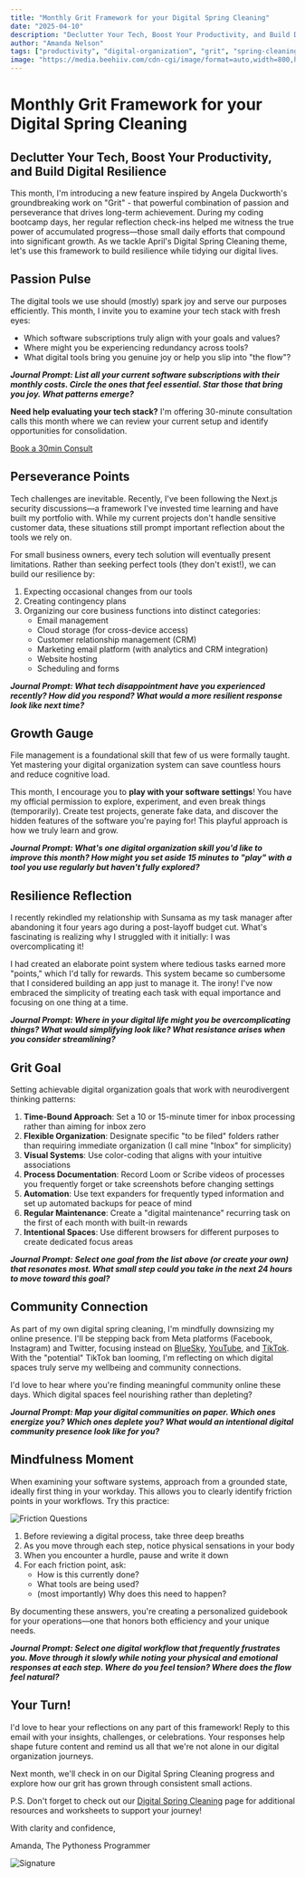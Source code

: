 ```yaml
---
title: "Monthly Grit Framework for your Digital Spring Cleaning"
date: "2025-04-10"
description: "Declutter Your Tech, Boost Your Productivity, and Build Digital Resilience using Angela Duckworth's GRIT framework adapted for digital organization."
author: "Amanda Nelson"
tags: ["productivity", "digital-organization", "grit", "spring-cleaning", "tech-tools"]
image: "https://media.beehiiv.com/cdn-cgi/image/format=auto,width=800,height=421,fit=scale-down,onerror=redirect/uploads/asset/file/78b65992-2c7d-44de-9761-7b277d155d29/Beehiiv_Banner_1_.png"
---
```


# Monthly Grit Framework for your Digital Spring Cleaning

## Declutter Your Tech, Boost Your Productivity, and Build Digital Resilience

This month, I'm introducing a new feature inspired by Angela Duckworth's groundbreaking work on "Grit" - that powerful combination of passion and perseverance that drives long-term achievement. During my coding bootcamp days, her regular reflection check-ins helped me witness the true power of accumulated progress—those small daily efforts that compound into significant growth. As we tackle April's Digital Spring Cleaning theme, let's use this framework to build resilience while tidying our digital lives.

## Passion Pulse

The digital tools we use should (mostly) spark joy and serve our purposes efficiently. This month, I invite you to examine your tech stack with fresh eyes:

* Which software subscriptions truly align with your goals and values?
* Where might you be experiencing redundancy across tools?
* What digital tools bring you genuine joy or help you slip into "the flow"?

**_Journal Prompt: List all your current software subscriptions with their monthly costs. Circle the ones that feel essential. Star those that bring you joy. What patterns emerge?_**

**Need help evaluating your tech stack?** I'm offering 30-minute consultation calls this month where we can review your current setup and identify opportunities for consolidation.

[Book a 30min Consult](https://cal.com/pythoness/tech30)

## Perseverance Points

Tech challenges are inevitable. Recently, I've been following the Next.js security discussions—a framework I've invested time learning and have built my portfolio with. While my current projects don't handle sensitive customer data, these situations still prompt important reflection about the tools we rely on.

For small business owners, every tech solution will eventually present limitations. Rather than seeking perfect tools (they don't exist!), we can build our resilience by:

1. Expecting occasional changes from our tools
2. Creating contingency plans
3. Organizing our core business functions into distinct categories:
   * Email management
   * Cloud storage (for cross-device access)
   * Customer relationship management (CRM)
   * Marketing email platform (with analytics and CRM integration)
   * Website hosting
   * Scheduling and forms

**_Journal Prompt: What tech disappointment have you experienced recently? How did you respond? What would a more resilient response look like next time?_**

## Growth Gauge

File management is a foundational skill that few of us were formally taught. Yet mastering your digital organization system can save countless hours and reduce cognitive load.

This month, I encourage you to **play with your software settings**! You have my official permission to explore, experiment, and even break things (temporarily). Create test projects, generate fake data, and discover the hidden features of the software you're paying for! This playful approach is how we truly learn and grow.

**_Journal Prompt: What's one digital organization skill you'd like to improve this month? How might you set aside 15 minutes to "play" with a tool you use regularly but haven't fully explored?_**

## Resilience Reflection

I recently rekindled my relationship with Sunsama as my task manager after abandoning it four years ago during a post-layoff budget cut. What's fascinating is realizing why I struggled with it initially: I was overcomplicating it!

I had created an elaborate point system where tedious tasks earned more "points," which I'd tally for rewards. This system became so cumbersome that I considered building an app just to manage it. The irony! I've now embraced the simplicity of treating each task with equal importance and focusing on one thing at a time.

**_Journal Prompt: Where in your digital life might you be overcomplicating things? What would simplifying look like? What resistance arises when you consider streamlining?_**

## Grit Goal

Setting achievable digital organization goals that work with neurodivergent thinking patterns:

1. **Time-Bound Approach**: Set a 10 or 15-minute timer for inbox processing rather than aiming for inbox zero
2. **Flexible Organization**: Designate specific "to be filed" folders rather than requiring immediate organization (I call mine "Inbox" for simplicity)
3. **Visual Systems**: Use color-coding that aligns with your intuitive associations
4. **Process Documentation**: Record Loom or Scribe videos of processes you frequently forget or take screenshots before changing settings
5. **Automation**: Use text expanders for frequently typed information and set up automated backups for peace of mind
6. **Regular Maintenance**: Create a "digital maintenance" recurring task on the first of each month with built-in rewards
7. **Intentional Spaces**: Use different browsers for different purposes to create dedicated focus areas

**_Journal Prompt: Select one goal from the list above (or create your own) that resonates most. What small step could you take in the next 24 hours to move toward this goal?_**

## Community Connection

As part of my own digital spring cleaning, I'm mindfully downsizing my online presence. I'll be stepping back from Meta platforms (Facebook, Instagram) and Twitter, focusing instead on [BlueSky](https://bsky.app/profile/pythonessdev.bsky.social), [YouTube](https://www.youtube.com/@pythonessprogrammer), and [TikTok](https://www.tiktok.com/@pythoness_programmer). With the "potential" TikTok ban looming, I'm reflecting on which digital spaces truly serve my wellbeing and community connections.

I'd love to hear where you're finding meaningful community online these days. Which digital spaces feel nourishing rather than depleting?

**_Journal Prompt: Map your digital communities on paper. Which ones energize you? Which ones deplete you? What would an intentional digital community presence look like for you?_**

## Mindfulness Moment

When examining your software systems, approach from a grounded state, ideally first thing in your workday. This allows you to clearly identify friction points in your workflows. Try this practice:

![Friction Questions](https://media.beehiiv.com/cdn-cgi/image/fit=scale-down,format=auto,onerror=redirect,quality=80/uploads/asset/file/86ddbaac-365d-4e85-a178-38876d69ee9a/Friction_Questions.png?t=1744334530)

1. Before reviewing a digital process, take three deep breaths
2. As you move through each step, notice physical sensations in your body
3. When you encounter a hurdle, pause and write it down
4. For each friction point, ask:
   * How is this currently done?
   * What tools are being used?
   * (most importantly) Why does this need to happen?

By documenting these answers, you're creating a personalized guidebook for your operations—one that honors both efficiency and your unique needs.

**_Journal Prompt: Select one digital workflow that frequently frustrates you. Move through it slowly while noting your physical and emotional responses at each step. Where do you feel tension? Where does the flow feel natural?_**

## Your Turn!

I'd love to hear your reflections on any part of this framework! Reply to this email with your insights, challenges, or celebrations. Your responses help shape future content and remind us all that we're not alone in our digital organization journeys.

Next month, we'll check in on our Digital Spring Cleaning progress and explore how our grit has grown through consistent small actions.

P.S. Don't forget to check out our [Digital Spring Cleaning](/digital-spring-cleaning) page for additional resources and worksheets to support your journey!

With clarity and confidence,

Amanda, The Pythoness Programmer 

<div style={{ textAlign: 'right' }}>
<img src="https://media.beehiiv.com/cdn-cgi/image/fit=scale-down,format=auto,onerror=redirect,quality=80/uploads/asset/file/5abd08ee-bc4d-49f0-9303-3d5d75ef4359/email_signatures.png?t=1742411231" alt="Signature" style={{ width: '20%' }} />
</div> 